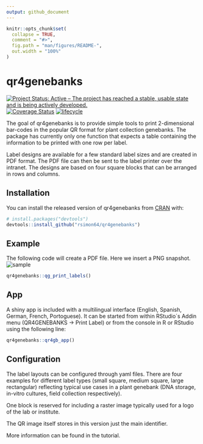 ```yaml
---
output: github_document
---
```


<!-- README.md is generated from README.Rmd. Please edit that file -->

```r
knitr::opts_chunk$set(
  collapse = TRUE,
  comment = "#>",
  fig.path = "man/figures/README-",
  out.width = "100%"
)
```
# qr4genebanks
[![Project Status: Active – The project has reached a stable, usable state and is being actively developed.](https://www.repostatus.org/badges/latest/active.svg)](https://www.repostatus.org/#active)
[![Coverage Status](https://img.shields.io/codecov/c/github/rsimon64/qr4genebanks/master.svg)](https://codecov.io/github/rsimon64/qr4genebanks?branch=master)
[![lifecycle](https://img.shields.io/badge/lifecycle-maturing-blue.svg)](https://www.tidyverse.org/lifecycle/#maturing)

The goal of qr4genebanks is to provide simple tools to print 2-dimensional bar-codes in the popular QR format for plant collection genebanks. The package has currently only one function that expects a table containing the information to be printed with one row per label.

Label designs are available for a few standard label sizes and are created in PDF format. The PDF file can then be sent to the label printer over the intranet. The designs are based on four square blocks that can be arranged in rows and columns. 

## Installation

You can install the released version of qr4genebanks from [CRAN](https://CRAN.R-project.org) with:

``` r
# install.packages("devtools")
devtools::install_github("rsimon64/qr4genebanks")
```

## Example

The following code will create a PDF file. Here we insert a PNG snapshot. ![sample](sample.png)
```r
qr4genebanks::qg_print_labels()
```

## App

A shiny app is included with a multilingual interface (English, Spanish, German, French, Portoguese).
It can be started from within RStudio´s Addin menu (QR4GENEBANKS -> Print Label) or from the console in R or RStudio using the following line:

```r
qr4genebanks::qr4gb_app()
```


## Configuration

The label layouts can be configured through yaml files. There are four examples for different label types (small square, medium square, large rectangular) reflecting typical use cases in a plant genebank (DNA storage, in-vitro cultures, field collection respectively).

One block is reserved for including a raster image typically used for a logo of the lab or institute.

The QR image itself stores in this version just the main identifier.

More information can be found in the tutorial.
